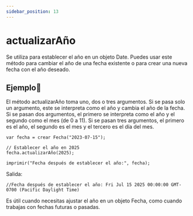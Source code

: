 ```yaml
---
sidebar_position: 13
---
```



# actualizarAño
Se utiliza para establecer el año en un objeto Date. Puedes usar este método para cambiar el año de una fecha existente o para crear una nueva fecha con el año deseado.

## Ejemplo📝

El método actualizarAño toma uno, dos o tres argumentos. Si se pasa solo un argumento, este se interpreta como el año y cambia el año de la fecha. Si se pasan dos argumentos, el primero se interpreta como el año y el segundo como el mes (de 0 a 11). Si se pasan tres argumentos, el primero es el año, el segundo es el mes y el tercero es el día del mes.


```dummy
var fecha = crear Fecha("2023-07-15");

// Establecer el año en 2025
fecha.actualizarAño(2025);

imprimir("Fecha después de establecer el año:", fecha);
```
Salida:

```dummy
//Fecha después de establecer el año: Fri Jul 15 2025 00:00:00 GMT-0700 (Pacific Daylight Time)
```
Es útil cuando necesitas ajustar el año en un objeto Fecha, como cuando trabajas con fechas futuras o pasadas.
